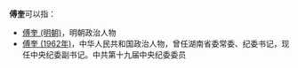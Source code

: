 '''傅奎'''可以指：
* [[傅奎_(明朝)|傅奎 (明朝)]]，明朝政治人物
* [[傅奎_(1962年)|傅奎 (1962年)]]，中华人民共和国政治人物，曾任湖南省委常委、纪委书记，现任中央纪委副书记。中共第十九届中央纪委委员
{{Disambiguation|K|Cat=二字傅姓人名消歧义}}